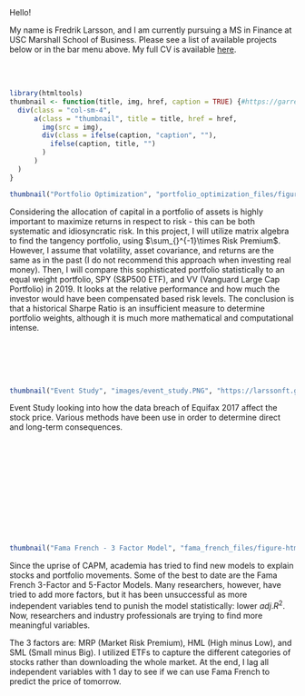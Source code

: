 <br/><br/>
Hello! 

My name is Fredrik Larsson, and I am currently pursuing a MS in Finance at USC Marshall School of Business. Please see a list of available projects below or in the bar menu above. My full CV is available [here](CV/CV.pdf).

<br/><br/>

```{r, echo=FALSE}
library(htmltools)
thumbnail <- function(title, img, href, caption = TRUE) {#https://garrettgman.github.io/rmarkdown/rmarkdown_websites.html
  div(class = "col-sm-4",
      a(class = "thumbnail", title = title, href = href,
        img(src = img),
        div(class = ifelse(caption, "caption", ""),
          ifelse(caption, title, "")
        )
      )
  )
}
```

```{r, echo=FALSE}
thumbnail("Portfolio Optimization", "portfolio_optimization_files/figure-html/unnamed-chunk-4-1.png", "https://larssonft.github.io/portfolio_optimization.html")
```
Considering the allocation of capital in a portfolio of assets is highly important to maximize returns in respect to risk - this can be both systematic and idiosyncratic risk. In this project, I will utilize matrix algebra to find the tangency portfolio, using $\sum_{}^{-1}\times Risk Premium$. However, I assume that volatility, asset covariance, and returns are the same as in the past (I do not recommend this approach when investing real money). Then, I will compare this sophisticated portfolio statistically to an equal weight portfolio, SPY (S&P500 ETF), and VV (Vanguard Large Cap Portfolio) in 2019. It looks at the relative performance and how much the investor would have been compensated based risk levels. The conclusion is that a historical Sharpe Ratio is an insufficient measure to determine portfolio weights, although it is much more mathematical and computational intense.

<br/><br/>
<br/><br/>



```{r, echo = FALSE}
thumbnail("Event Study", "images/event_study.PNG", "https://larssonft.github.io/event_study.html")
```
Event Study looking into how the data breach of Equifax 2017 affect the stock price. Various methods have been use in order to determine direct and long-term consequences. 

<br/><br/>
<br/><br/>
<br/><br/>
<br/><br/>
<br/><br/>


```{r, echo=FALSE}
thumbnail("Fama French - 3 Factor Model", "fama_french_files/figure-html/unnamed-chunk-4-1.png", "https://larssonft.github.io/fama_french.html")
```
Since the uprise of CAPM, academia has tried to find new models to explain stocks and portfolio movements. Some of the best to date are the Fama French 3-Factor and 5-Factor Models. Many researchers, however, have tried to add more factors, but it has been unsuccessful as more independent variables tend to punish the model statistically: lower $adj. R^2$. Now, researchers and industry professionals are trying to find more meaningful variables. 

The 3 factors are: MRP (Market Risk Premium), HML (High minus Low), and SML (Small minus Big). I utilized ETFs to capture the different categories of stocks rather than downloading the whole market. At the end, I lag all independent variables with 1 day to see if we can use Fama French to predict the price of tomorrow.












